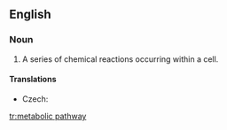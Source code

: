 ==English==
{{wikipedia}}
===Noun===
{{en-noun|sg=[[metabolic]] [[pathway]]}}

# {{physiology}} A series of chemical reactions occurring within a cell.

====Translations====
{{trans-top|series of chemical reactions}}
* Czech: {{t-|cs|metabolická dráha|f}}
{{trans-mid}}
{{trans-bottom}}

[[tr:metabolic pathway]]